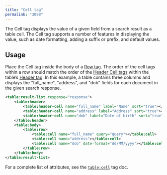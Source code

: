 ```yaml
---
title: "Cell tag"
permalink: "3098"
---
```


The Cell tag displays the value of a given field from a search result as a table cell. The Cell tag supports a number of features in displaying the value, such as date formatting, adding a suffix or prefix, and default values.

## Usage

Place the Cell tag inside the body of a [Row tag](/fusion/5.9/3097/row-tag). The order of the cell tags within a row should match the order of the [Header Cell tags](/fusion/5.9/3100/header-cell-tag) within the table’s [Header tag](/fusion/5.9/3102/header-tag). In this example, a table contains three columns and displays the "full_name", "address", and "dob" fields for each document in the given search response.

```xml
<table:result-list response="response">
    <table:header>
        <table:header-cell name="full_name" label="Name" sort="true"></table:header-cell>
        <table:header-cell name="address" label="Address" sort="true"></table:header-cell>
        <table:header-cell name="dob" label="Date of birth" sort="true"></table:header-cell>
    </table:header>
    <table:body>
        <table:row>
            <table:cell name="full_name" query="query"></table:cell>
            <table:cell name="address"></table:cell>
            <table:cell name="dob" date-format="dd/MM/yyyy"></table:cell>
        </table:row>
    </table:body>
</table:result-list>
```

For a complete list of attributes, see the [`table:cell`](/fusion/5.9/1172/table-cell) tag doc.